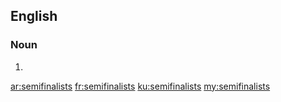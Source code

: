 {{also|semi-finalists}}
==English==

===Noun===
{{head|en|noun plural form}}

# {{plural of|semifinalist|lang=en}}

[[ar:semifinalists]]
[[fr:semifinalists]]
[[ku:semifinalists]]
[[my:semifinalists]]